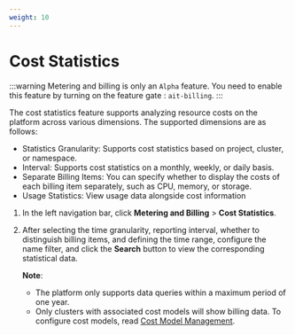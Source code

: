 ```yaml
---
weight: 10
---
```


# Cost Statistics

:::warning
Metering and billing is only an `Alpha` feature. You need to enable this feature by turning on the feature gate : `ait-billing`.
:::

The cost statistics feature supports analyzing resource costs on the platform across various dimensions. The supported dimensions are as follows:

- Statistics Granularity: Supports cost statistics based on project, cluster, or namespace.
- Interval: Supports cost statistics on a monthly, weekly, or daily basis.
- Separate Billing Items: You can specify whether to display the costs of each billing item separately, such as CPU, memory, or storage.
- Usage Statistics: View usage data alongside cost information

1. In the left navigation bar, click **Metering and Billing** > **Cost Statistics**.

2. After selecting the time granularity, reporting interval, whether to distinguish billing items, and defining the time range, configure the name filter, and click the **Search** button to view the corresponding statistical data.

   **Note**:

   - The platform only supports data queries within a maximum period of one year.
   - Only clusters with associated cost models will show billing data. To configure cost models, read [Cost Model Management](./cost_model_management.mdx).